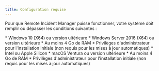 ```yaml
---
title: Configuration requise
---
```



Pour que Remote Incident Manager puisse fonctionner, votre système doit remplir ou dépasser les conditions suivantes :

<Windows>
  * Windows 10 (X64) ou version ultérieure
  * Windows Server 2016 (X64) ou version ultérieure
  * Au moins 4 Go de RAM
  * Privilèges d'administrateur pour l'installation initiale (non requis pour les mises à jour automatiques)
</Windows>

<MacOS>
  * Intel ou Apple Silicon
  * macOS Ventura ou version ultérieure
  * Au moins 4 Go de RAM
  * Privilèges d'administrateur pour l'installation initiale (non requis pour les mises à jour automatiques)
</MacOS>
